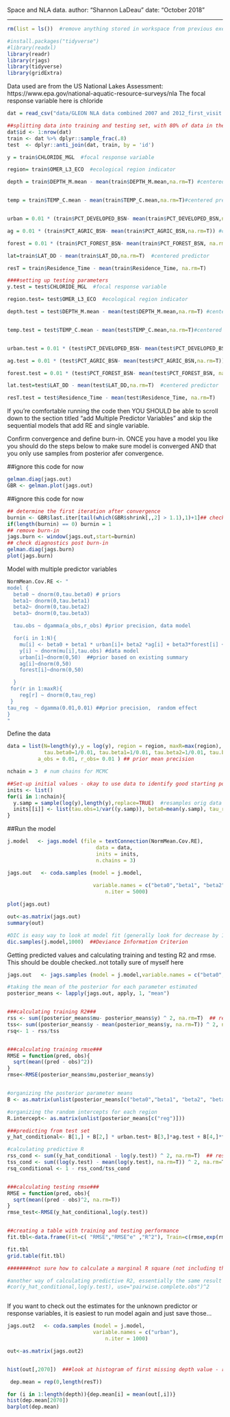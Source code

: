 
Space and NLA data. 
author: "Shannon LaDeau"
date: "October 2018"

---

```r
rm(list = ls())  #remove anything stored in workspace from previous exercises

#install.packages("tidyverse")
#library(readxl)
library(readr)
library(rjags)
library(tidyverse)
library(gridExtra)
```


Data used are from the US National Lakes Assessment: https://www.epa.gov/national-aquatic-resource-surveys/nla
The focal response variable here is chloride

```r
dat = read_csv("data/GLEON NLA data combined 2007 and 2012_first_visit.csv") # note: read_csv needs readr package installed

##splitting data into training and testing set, with 80% of data in the training set
dat$id <- 1:nrow(dat)
train <- dat %>% dplyr::sample_frac(.8)
test  <- dplyr::anti_join(dat, train, by = 'id')

y = train$CHLORIDE_MGL  #focal response variable

region= train$OMER_L3_ECO  #ecological region indicator

depth = train$DEPTH_M.mean - mean(train$DEPTH_M.mean,na.rm=T) #centered predictor


temp = train$TEMP_C.mean - mean(train$TEMP_C.mean,na.rm=T)#centered predictor


urban = 0.01 * (train$PCT_DEVELOPED_BSN- mean(train$PCT_DEVELOPED_BSN,na.rm=T)) #centered predictor - as proportion

ag = 0.01 * (train$PCT_AGRIC_BSN- mean(train$PCT_AGRIC_BSN,na.rm=T)) #centered predictor - as proportion

forest = 0.01 * (train$PCT_FOREST_BSN- mean(train$PCT_FOREST_BSN, na.rm=T)) #centered predictor - as proportion

lat=train$LAT_DD - mean(train$LAT_DD,na.rm=T)  #centered predictor

resT = train$Residence_Time - mean(train$Residence_Time, na.rm=T)

####setting up testing parameters
y.test = test$CHLORIDE_MGL  #focal response variable

region.test= test$OMER_L3_ECO  #ecological region indicator

depth.test = test$DEPTH_M.mean - mean(test$DEPTH_M.mean,na.rm=T) #centered predictor


temp.test = test$TEMP_C.mean - mean(test$TEMP_C.mean,na.rm=T)#centered predictor


urban.test = 0.01 * (test$PCT_DEVELOPED_BSN- mean(test$PCT_DEVELOPED_BSN,na.rm=T)) #centered predictor - as proportion

ag.test = 0.01 * (test$PCT_AGRIC_BSN- mean(test$PCT_AGRIC_BSN,na.rm=T)) #centered predictor - as proportion

forest.test = 0.01 * (test$PCT_FOREST_BSN- mean(test$PCT_FOREST_BSN, na.rm=T)) #centered predictor - as proportion

lat.test=test$LAT_DD - mean(test$LAT_DD,na.rm=T)  #centered predictor

resT.test = test$Residence_Time - mean(test$Residence_Time, na.rm=T)
```




If you're comfortable running the code then YOU SHOULD be able to scroll down to the section titled "add Multiple Predictor Variables" and skip the sequential models that add RE and single variable.

Confirm convergence and define burn-in. ONCE you have a model you like you should do the steps below to make sure model is converged AND that you only use samples from posterior afer convergence.

##ignore this code for now
```r
gelman.diag(jags.out)
GBR <- gelman.plot(jags.out)

```
##ignore this code for now
```r
## determine the first iteration after convergence
burnin <- GBR$last.iter[tail(which(GBR$shrink[,,2] > 1.1),1)+1]## check for no burn-in case
if(length(burnin) == 0) burnin = 1
## remove burn-in
jags.burn <- window(jags.out,start=burnin)
## check diagnostics post burn-in
gelman.diag(jags.burn)
plot(jags.burn)
```

Model with multiple predictor variables 

```r
NormMean.Cov.RE <- "
model {
  beta0 ~ dnorm(0,tau.beta0) # priors  
  beta1~ dnorm(0,tau.beta1)
  beta2~ dnorm(0,tau.beta2)
  beta3~ dnorm(0,tau.beta3)

  tau.obs ~ dgamma(a_obs,r_obs) #prior precision, data model

  for(i in 1:N){
    mu[i] <- beta0 + beta1 * urban[i]+ beta2 *ag[i] + beta3*forest[i] + reg[region[i]] # process model 
    y[i] ~ dnorm(mu[i],tau.obs) #data model
    urban[i]~dnorm(0,50)  ##prior based on existing summary
    ag[i]~dnorm(0,50)
    forest[i]~dnorm(0,50)

  }
 for(r in 1:maxR){  
    reg[r] ~ dnorm(0,tau_reg)
 }
tau_reg  ~ dgamma(0.01,0.01) ##prior precision,  random effect
}
"
```

Define the data

```r

data = list(N=length(y),y = log(y), region = region, maxR=max(region),  urban=urban, ag=ag, forest=forest,
            tau.beta0=1/0.01, tau.beta1=1/0.01, tau.beta2=1/0.01, tau.beta3=1/0.01,
          a_obs = 0.01, r_obs= 0.01 ) ## prior mean precision 

nchain = 3  # num chains for MCMC

##Set-up initial values - okay to use data to identify good starting points
inits <- list()
for(i in 1:nchain){
  y.samp = sample(log(y),length(y),replace=TRUE)  #resamples orig data 
  inits[[i]] <- list(tau.obs=1/var((y.samp)), beta0=mean(y.samp), tau_reg=1.2)
}

```

##Run the model
```r
j.model   <- jags.model (file = textConnection(NormMean.Cov.RE),
                             data = data,
                             inits = inits,
                             n.chains = 3)

```

```r
jags.out   <- coda.samples (model = j.model,
                              
                            variable.names = c("beta0","beta1", "beta2", "beta3", "tau.obs","tau_reg"), 
                                n.iter = 5000)

plot(jags.out)

out<-as.matrix(jags.out)
summary(out)

#DIC is easy way to look at model fit (generally look for decrease by 10 or more)
dic.samples(j.model,1000)  ##Deviance Information Criterion

```

Getting predicted values and calculating training and testing R2 and rmse. This should be double checked..not totally sure of myself here

```r
jags.out   <- jags.samples (model = j.model,variable.names = c("beta0","beta1", "beta2", "beta3", "reg","mu", "y"),  n.iter = 5000)

#taking the mean of the posterior for each parameter estimated
posterior_means <- lapply(jags.out, apply, 1, "mean")


###calculating training R2###
rss <- sum((posterior_means$mu- posterior_means$y) ^ 2, na.rm=T)  ## residual sum of squares
tss<- sum((posterior_means$y - mean(posterior_means$y, na.rm=T)) ^ 2, na.rm=T)  ## total sum of squares
rsq<- 1 - rss/tss


###calculating training rmse###
RMSE = function(pred, obs){
  sqrt(mean((pred - obs)^2))
}
rmse<-RMSE(posterior_means$mu,posterior_means$y)


#organizing the posterior parameter means
B <- as.matrix(unlist(posterior_means[c("beta0","beta1", "beta2", "beta3")]))

#organizing the random intercepts for each region
R.intercept<- as.matrix(unlist(posterior_means[c("reg")]))

###predicting from test set
y_hat_conditional<- B[1,] + B[2,] * urban.test+ B[3,]*ag.test + B[4,]*forest.test + R.intercept[region.test]

#calculating predictive R
rss_cond <- sum((y_hat_conditional - log(y.test)) ^ 2, na.rm=T)  ## residual sum of squares
tss_cond <- sum((log(y.test) - mean(log(y.test), na.rm=T)) ^ 2, na.rm=T)  ## total sum of squares
rsq_conditional <- 1 - rss_cond/tss_cond


###calculating testing rmse###
RMSE = function(pred, obs){
  sqrt(mean((pred - obs)^2, na.rm=T))
}
rmse_test<-RMSE(y_hat_conditional,log(y.test))


##creating a table with training and testing performance
fit.tbl<-data.frame(Fit=c( "RMSE","RMSE^e" ,"R^2"), Train=c(rmse,exp(rmse),rsq), Test=c(rmse_test,exp(rmse_test),rsq_conditional))

fit.tbl                 
grid.table(fit.tbl)

########not sure how to calculate a marginal R square (not including the intercept) in a bayesian framework...help..

#another way of calculating predictive R2, essentially the same result
#cor(y_hat_conditional,log(y.test), use="pairwise.complete.obs")^2



```




If you want to check out the estimates for the unknown predictor or response variables, it is easiest to run model again and just save those...

```r

jags.out2   <- coda.samples (model = j.model,
                            variable.names = c("urban"),
                                n.iter = 1000)

out<-as.matrix(jags.out2)


hist(out[,2070])  ###look at histogram of first missing depth value - row 2070

 dep.mean = rep(0,length(resT))

for (i in 1:length(depth)){dep.mean[i] = mean(out[,i])}
hist(dep.mean[2070])
barplot(dep.mean)
```

